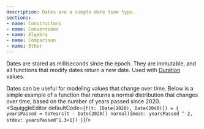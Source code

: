 ```yaml
---
description: Dates are a simple date time type.
sections:
- name: Constructors
- name: Conversions
- name: Algebra
- name: Comparison
- name: Other
---
```


Dates are stored as milliseconds since the epoch. They are immutable, and all functions that modify dates return a new date. Used with [Duration](./Duration) values.

Dates can be useful for modeling values that change over time. Below is a simple example of a function that returns a normal distribution that changes over time, based on the number of years passed since 2020.
<SquiggleEditor
defaultCode={`f(t: [Date(2020), Date(2040)]) = {
yearsPassed = toYears(t - Date(2020))
normal({mean: yearsPassed ^ 2, stdev: yearsPassed^1.3+1})
}`}/>
